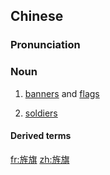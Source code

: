 ==Chinese==
{{zh-forms}}

===Pronunciation===
{{zh-pron
|m=jīngqí
|c=zing1 kei4
|cat=n
}}

===Noun===
{{zh-noun}}

# {{lb|zh|literary}} [[banner]]s and [[flag]]s
# {{lb|zh|archaic}} [[soldier]]s

====Derived terms====
{{zh-der|旌旗蔽日‎}}

[[fr:旌旗]]
[[zh:旌旗]]